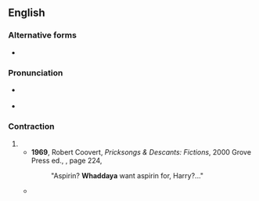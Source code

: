 ==English==

===Alternative forms===
* {{alt|en|whadaya|whadiya|wuddya}}

===Pronunciation===
* {{a|GA}} {{IPA|en|/ˈwʌdəjə/}}
* {{a|wine/whine}} {{IPA|en|/ˈʍʌdəjə/}}

===Contraction===
{{en-cont}}

# {{pronunciation spelling of|en|[[what]] [[do]] [[you]]}}
#* '''1969''', Robert Coovert, ''Pricksongs & Descants: Fictions'', 2000 Grove Press ed., {{ISBN|0802136672}}, page 224,
#*: "Aspirin? '''Whaddaya''' want aspirin for, Harry?..."
#* {{quote-book|en|year=2007|author=Kemble Scott|title=Soma|publisher=Kensington Books|isbn=0758215495|page=23
|passage="'''Whaddaya''' mean twelve bucks? The sign says seven!"}}
